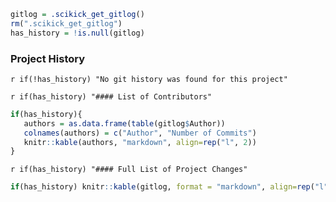 

```r
gitlog = .scikick_get_gitlog()
rm(".scikick_get_gitlog")
has_history = !is.null(gitlog)
```

### Project History 

`r if(!has_history) "No git history was found for this project"`

`r if(has_history) "#### List of Contributors"`   

```r
if(has_history){
   authors = as.data.frame(table(gitlog$Author))
   colnames(authors) = c("Author", "Number of Commits")
   knitr::kable(authors, "markdown", align=rep("l", 2))
}
```

`r if(has_history) "#### Full List of Project Changes"`

```r
if(has_history) knitr::kable(gitlog, format = "markdown", align=rep("l", 4))
```

